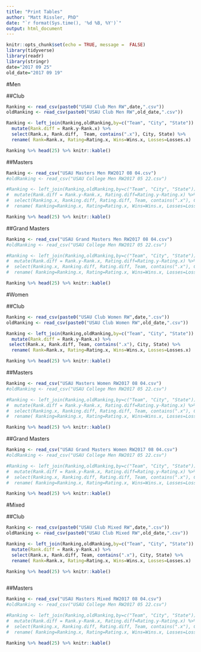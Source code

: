 ---
title: "Print Tables"
author: "Matt Rissler, PhD"
date: "`r format(Sys.time(), '%d %B, %Y')`"
output: html_document
---

```{r setup, include=FALSE}
knitr::opts_chunk$set(echo = TRUE, message =  FALSE)
library(tidyverse)
library(readr)
library(stringr)
date="2017 09 25"
old_date="2017 09 19"
```

#Men

##Club

```{r MenClub, echo=FALSE, results="asis"}
Ranking <- read_csv(paste0("USAU Club Men RW",date,".csv"))
oldRanking <- read_csv(paste0("USAU Club Men RW",old_date,".csv"))

Ranking <- left_join(Ranking,oldRanking,by=c("Team", "City", "State")) %>% 
  mutate(Rank.diff = Rank.y-Rank.x) %>%
  select(Rank.x, Rank.diff,  Team, contains(".x"), City, State) %>%
  rename( Rank=Rank.x, Rating=Rating.x, Wins=Wins.x, Losses=Losses.x)

Ranking %>% head(25) %>% knitr::kable()

```

##Masters
```{r MenD3, results='asis', echo=FALSE}
Ranking <- read_csv("USAU Masters Men RW2017 08 04.csv")
#oldRanking <- read_csv("USAU College Men RW2017 05 22.csv")

#Ranking <- left_join(Ranking,oldRanking,by=c("Team", "City", "State")) %>% 
#  mutate(Rank.diff = Rank.y-Rank.x, Rating.diff=Rating.y-Rating.x) %>%
#  select(Ranking.x, Ranking.diff, Rating.diff, Team, contains(".x"), City, State) %>%
#  rename( Ranking=Ranking.x, Rating=Rating.x, Wins=Wins.x, Losses=Losses.x)

Ranking %>% head(25) %>% knitr::kable()
```


##Grand Masters

```{r Men GM, results='asis', echo=FALSE}
Ranking <- read_csv("USAU Grand Masters Men RW2017 08 04.csv")
#oldRanking <- read_csv("USAU College Men RW2017 05 22.csv")

#Ranking <- left_join(Ranking,oldRanking,by=c("Team", "City", "State")) %>% 
#  mutate(Rank.diff = Rank.y-Rank.x, Rating.diff=Rating.y-Rating.x) %>%
#  select(Ranking.x, Ranking.diff, Rating.diff, Team, contains(".x"), City, State) %>%
#  rename( Ranking=Ranking.x, Rating=Rating.x, Wins=Wins.x, Losses=Losses.x)

Ranking %>% head(25) %>% knitr::kable()

```


#Women

##Club



```{r WomenClub, echo=FALSE, results="asis"}
Ranking <- read_csv(paste0("USAU Club Women RW",date,".csv"))
oldRanking <- read_csv(paste0("USAU Club Women RW",old_date,".csv"))

Ranking <- left_join(Ranking,oldRanking,by=c("Team", "City", "State")) %>% 
  mutate(Rank.diff = Rank.y-Rank.x) %>%
 select(Rank.x, Rank.diff, Team, contains(".x"), City, State) %>%
  rename( Rank=Rank.x, Rating=Rating.x, Wins=Wins.x, Losses=Losses.x)

Ranking %>% head(25) %>% knitr::kable()
```

##Masters
```{r WomenMasters, results='asis', echo=FALSE}
Ranking <- read_csv("USAU Masters Women RW2017 08 04.csv")
#oldRanking <- read_csv("USAU College Men RW2017 05 22.csv")

#Ranking <- left_join(Ranking,oldRanking,by=c("Team", "City", "State")) %>% 
#  mutate(Rank.diff = Rank.y-Rank.x, Rating.diff=Rating.y-Rating.x) %>%
#  select(Ranking.x, Ranking.diff, Rating.diff, Team, contains(".x"), City, State) %>%
#  rename( Ranking=Ranking.x, Rating=Rating.x, Wins=Wins.x, Losses=Losses.x)

Ranking %>% head(25) %>% knitr::kable()
```

##Grand Masters

```{r WomenGrandMasters, results='asis', echo=FALSE}
Ranking <- read_csv("USAU Grand Masters Women RW2017 08 04.csv")
#oldRanking <- read_csv("USAU College Men RW2017 05 22.csv")

#Ranking <- left_join(Ranking,oldRanking,by=c("Team", "City", "State")) %>% 
#  mutate(Rank.diff = Rank.y-Rank.x, Rating.diff=Rating.y-Rating.x) %>%
#  select(Ranking.x, Ranking.diff, Rating.diff, Team, contains(".x"), City, State) %>%
#  rename( Ranking=Ranking.x, Rating=Rating.x, Wins=Wins.x, Losses=Losses.x)

Ranking %>% head(25) %>% knitr::kable()
```

#Mixed

##Club

```{r MixedClub, results='asis', echo=FALSE}
Ranking <- read_csv(paste0("USAU Club Mixed RW",date,".csv"))
oldRanking <- read_csv(paste0("USAU Club Mixed RW",old_date,".csv"))

Ranking <- left_join(Ranking,oldRanking,by=c("Team", "City", "State")) %>% 
  mutate(Rank.diff = Rank.y-Rank.x) %>%
  select(Rank.x, Rank.diff, Team, contains(".x"), City, State) %>%
  rename( Rank=Rank.x, Rating=Rating.x, Wins=Wins.x, Losses=Losses.x)

Ranking %>% head(25) %>% knitr::kable()



```


##Masters

```{r MixedMasters, results='asis', echo=FALSE}
Ranking <- read_csv("USAU Masters Mixed RW2017 08 04.csv")
#oldRanking <- read_csv("USAU College Men RW2017 05 22.csv")

#Ranking <- left_join(Ranking,oldRanking,by=c("Team", "City", "State")) %>% 
#  mutate(Rank.diff = Rank.y-Rank.x, Rating.diff=Rating.y-Rating.x) %>%
#  select(Ranking.x, Ranking.diff, Rating.diff, Team, contains(".x"), City, State) %>%
#  rename( Ranking=Ranking.x, Rating=Rating.x, Wins=Wins.x, Losses=Losses.x)

Ranking %>% head(25) %>% knitr::kable()
```